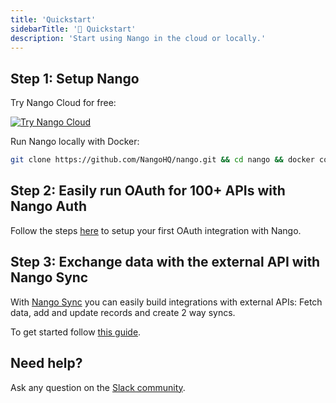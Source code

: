 ```yaml
---
title: 'Quickstart'
sidebarTitle: '🚀 Quickstart'
description: 'Start using Nango in the cloud or locally.'
---
```


## Step 1: Setup Nango

<Tabs>
<Tab title="Nango Cloud">

Try Nango Cloud for free:

[![Try Nango Cloud](/images/nango-deploy-button.svg)](https://app.nango.dev/signup)

</Tab>

<Tab title="Localhost">

Run Nango locally with Docker:

```bash
git clone https://github.com/NangoHQ/nango.git && cd nango && docker compose up
```

</Tab>

</Tabs>

## Step 2: Easily run OAuth for 100+ APIs with Nango Auth

Follow the steps [here](/nango-auth/guides/oauth) to setup your first OAuth integration with Nango.

## Step 3: Exchange data with the external API with Nango Sync

With [Nango Sync](/nango-sync) you can easily build integrations with external APIs: Fetch data, add and update records and create 2 way syncs.

To get started follow [this guide](/nango-sync/guides/sync).

## Need help?

Ask any question on the [Slack community](https://nango.dev/slack).
